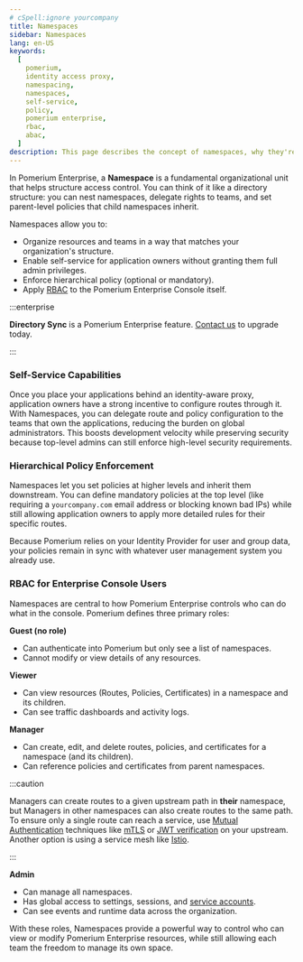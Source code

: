 ```yaml
---
# cSpell:ignore yourcompany
title: Namespaces
sidebar: Namespaces
lang: en-US
keywords:
  [
    pomerium,
    identity access proxy,
    namespacing,
    namespaces,
    self-service,
    policy,
    pomerium enterprise,
    rbac,
    abac,
  ]
description: This page describes the concept of namespaces, why they're important for enabling self-service, and how they enforce RBAC.
---
```


In Pomerium Enterprise, a **Namespace** is a fundamental organizational unit that helps structure access control. You can think of it like a directory structure: you can nest namespaces, delegate rights to teams, and set parent-level policies that child namespaces inherit.

Namespaces allow you to:

- Organize resources and teams in a way that matches your organization's structure.
- Enable self-service for application owners without granting them full admin privileges.
- Enforce hierarchical policy (optional or mandatory).
- Apply [RBAC](https://en.wikipedia.org/wiki/Role-based_access_control) to the Pomerium Enterprise Console itself.

:::enterprise

**Directory Sync** is a Pomerium Enterprise feature. [Contact us](https://www.pomerium.com/enterprise-sales/) to upgrade today.

:::

### Self-Service Capabilities

Once you place your applications behind an identity-aware proxy, application owners have a strong incentive to configure routes through it. With Namespaces, you can delegate route and policy configuration to the teams that own the applications, reducing the burden on global administrators. This boosts development velocity while preserving security because top-level admins can still enforce high-level security requirements.

### Hierarchical Policy Enforcement

Namespaces let you set policies at higher levels and inherit them downstream. You can define mandatory policies at the top level (like requiring a `yourcompany.com` email address or blocking known bad IPs) while still allowing application owners to apply more detailed rules for their specific routes.

Because Pomerium relies on your Identity Provider for user and group data, your policies remain in sync with whatever user management system you already use.

### RBAC for Enterprise Console Users

Namespaces are central to how Pomerium Enterprise controls who can do what in the console. Pomerium defines three primary roles:

**Guest (no role)**

- Can authenticate into Pomerium but only see a list of namespaces.
- Cannot modify or view details of any resources.

**Viewer**

- Can view resources (Routes, Policies, Certificates) in a namespace and its children.
- Can see traffic dashboards and activity logs.

**Manager**

- Can create, edit, and delete routes, policies, and certificates for a namespace (and its children).
- Can reference policies and certificates from parent namespaces.

:::caution

Managers can create routes to a given upstream path in **their** namespace, but Managers in other namespaces can also create routes to the same path. To ensure only a single route can reach a service, use [Mutual Authentication](/docs/concepts/mutual-auth) techniques like [mTLS](/docs/capabilities/mtls-services) or [JWT verification](/docs/deploy/jwt-verification-with-envoy) on your upstream. Another option is using a service mesh like [Istio](/docs/guides/istio).

:::

**Admin**

- Can manage all namespaces.
- Has global access to settings, sessions, and [service accounts](/docs/capabilities/service-accounts).
- Can see events and runtime data across the organization.

With these roles, Namespaces provide a powerful way to control who can view or modify Pomerium Enterprise resources, while still allowing each team the freedom to manage its own space.
